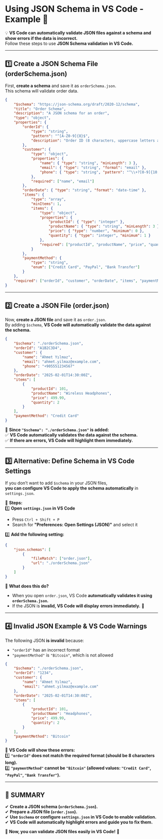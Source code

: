 # **Using JSON Schema in VS Code - Example** 🚀

💡 **VS Code can automatically validate JSON files against a schema and show errors if the data is incorrect.**  
Follow these steps to use **JSON Schema validation in VS Code.**

---

## **1️⃣ Create a JSON Schema File (orderSchema.json)**

First, **create a schema** and save it as `orderSchema.json`.  
This schema will validate order data.

```json
{
	"$schema": "https://json-schema.org/draft/2020-12/schema",
	"title": "Order Schema",
	"description": "A JSON schema for an order",
	"type": "object",
	"properties": {
		"orderId": {
			"type": "string",
			"pattern": "^[A-Z0-9]{8}$",
			"description": "Order ID (8 characters, uppercase letters and numbers)"
		},
		"customer": {
			"type": "object",
			"properties": {
				"name": { "type": "string", "minLength": 3 },
				"email": { "type": "string", "format": "email" },
				"phone": { "type": "string", "pattern": "^\\+?[0-9]{10,15}$" }
			},
			"required": ["name", "email"]
		},
		"orderDate": { "type": "string", "format": "date-time" },
		"items": {
			"type": "array",
			"minItems": 1,
			"items": {
				"type": "object",
				"properties": {
					"productId": { "type": "integer" },
					"productName": { "type": "string", "minLength": 3 },
					"price": { "type": "number", "minimum": 0 },
					"quantity": { "type": "integer", "minimum": 1 }
				},
				"required": ["productId", "productName", "price", "quantity"]
			}
		},
		"paymentMethod": {
			"type": "string",
			"enum": ["Credit Card", "PayPal", "Bank Transfer"]
		}
	},
	"required": ["orderId", "customer", "orderDate", "items", "paymentMethod"]
}
```

---

## **2️⃣ Create a JSON File (order.json)**

Now, **create a JSON file** and save it as `order.json`.  
By adding `$schema`, **VS Code will automatically validate the data against the schema.**

```json
{
	"$schema": "./orderSchema.json",
	"orderId": "A1B2C3D4",
	"customer": {
		"name": "Ahmet Yılmaz",
		"email": "ahmet.yilmaz@example.com",
		"phone": "+905551234567"
	},
	"orderDate": "2025-02-01T14:30:00Z",
	"items": [
		{
			"productId": 101,
			"productName": "Wireless Headphones",
			"price": 499.99,
			"quantity": 2
		}
	],
	"paymentMethod": "Credit Card"
}
```

🔹 **Since `"$schema": "./orderSchema.json"` is added:**  
✅ **VS Code automatically validates the data against the schema.**  
✅ **If there are errors, VS Code will highlight them immediately.**

---

## **3️⃣ Alternative: Define Schema in VS Code Settings**

If you don’t want to add `$schema` in your JSON files,  
**you can configure VS Code to apply the schema automatically** in `settings.json`.

📌 **Steps:**  
1️⃣ **Open `settings.json` in VS Code**

- Press `Ctrl + Shift + P`
- Search for **"Preferences: Open Settings (JSON)"** and select it

2️⃣ **Add the following setting:**

```json
{
	"json.schemas": [
		{
			"fileMatch": ["order.json"],
			"url": "./orderSchema.json"
		}
	]
}
```

🔹 **What does this do?**

- When you open `order.json`, VS Code **automatically validates it using `orderSchema.json`.**
- If the JSON is **invalid, VS Code will display errors immediately.** 🚀

---

## **4️⃣ Invalid JSON Example & VS Code Warnings**

The following JSON **is invalid** because:

- `"orderId"` has an incorrect format
- `"paymentMethod"` is `"Bitcoin"`, which is not allowed

```json
{
	"$schema": "./orderSchema.json",
	"orderId": "1234",
	"customer": {
		"name": "Ahmet Yılmaz",
		"email": "ahmet.yilmaz@example.com"
	},
	"orderDate": "2025-02-01T14:30:00Z",
	"items": [
		{
			"productId": 101,
			"productName": "Headphones",
			"price": 499.99,
			"quantity": 2
		}
	],
	"paymentMethod": "Bitcoin"
}
```

🛑 **VS Code will show these errors:**  
1️⃣ **`"orderId"` does not match the required format (should be 8 characters long).**  
2️⃣ **`"paymentMethod"` cannot be `"Bitcoin"` (allowed values: `"Credit Card"`, `"PayPal"`, `"Bank Transfer"`).**

---

## **🎯 SUMMARY**

✔ **Create a JSON schema (`orderSchema.json`).**  
✔ **Prepare a JSON file (`order.json`).**  
✔ **Use `$schema` or configure `settings.json` in VS Code to enable validation.**  
✔ **VS Code will automatically highlight errors and guide you to fix them.**

🚀 **Now, you can validate JSON files easily in VS Code!** 🎯
